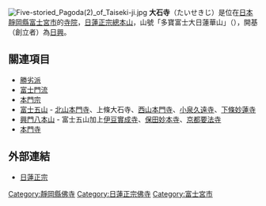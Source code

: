 {{日本寺院
| name = 大石寺
| img = File:Sanmon of Taiseki-ji in 2009-11.jpg
| img_capt = 三門
| image_width = 260
| nihongo = 大石寺
| hiragana = たいせきじ
| romaji = Taiseki-ji
| location = [[靜岡縣|靜岡縣]][[富士宮市|富士宮市]]上條2057番
| sangou = 多寶富士大日蓮華山
| section = [[日蓮正宗|日蓮正宗]]
| god = [[本尊_(日蓮正宗)|本門戒壇之大御本尊]]
| found_year = [[正應|正應]]3年（1290年）
| founder = [[日興|日興]]（開基）
| official_name = 
| alias = 
| struct = 
| title = 
| cultural_collection = 五重塔（重要文化財）<br />御影堂・三門（縣有形文化財）
}}
[[File:Five-storied_Pagoda(2)_of_Taiseki-ji.jpg|thumb]]
'''大石寺'''（たいせきじ）是位在[[日本|日本]][[靜岡縣|靜岡縣]][[富士宮市|富士宮市]]的[[寺院|寺院]]，[[日蓮正宗|日蓮正宗]][[本山_(佛教)|總本山]]，山號「多寶富士大日蓮華山」（{{lang|ja|多宝富士大日蓮華山（たほうふじだいにちれんげさん）}}），開基（創立者）為[[日興|日興]]。

== 關連項目 ==
* [[勝劣派|勝劣派]]
* [[富士門流|富士門流]]
* [[本門宗|本門宗]]
* [[富士五山|富士五山]] - [[北山本門寺|北山本門寺]]、上條大石寺、[[西山本門寺|西山本門寺]]、[[小泉久遠寺|小泉久遠寺]]、[[妙蓮寺_(富士宮市)|下條妙蓮寺]]
* [[興門八本山|興門八本山]] - 富士五山加上[[伊豆實成寺|伊豆實成寺]]、[[保田妙本寺|保田妙本寺]]、[[要法寺|京都要法寺]]
* [[本門寺|本門寺]]

== 外部連結 ==
{{Commonscat|Taiseki-ji}}
* [http://www.nichirenshoshu.or.jp/ 日蓮正宗]{{Wayback|url=http://www.nichirenshoshu.or.jp/ |date=20110209101247 }}

{{DEFAULTSORT:Taisekiji}}

{{Religion-buil-stub}}

[[Category:靜岡縣佛寺|Category:靜岡縣佛寺]]
[[Category:日蓮正宗佛寺|Category:日蓮正宗佛寺]]
[[Category:富士宮市|Category:富士宮市]]